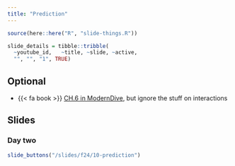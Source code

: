 ```yaml
---
title: "Prediction"
---
```



```r
source(here::here("R", "slide-things.R"))

slide_details = tibble::tribble(
  ~youtube_id,   ~title, ~slide, ~active,
  "", "", "1", TRUE)

```

## Optional

- {{< fa book >}} [CH.6 in ModernDive](https://moderndive.com/6-multiple-regression.html#multiple-regression), but ignore the stuff on interactions


## Slides

### Day two

```r
slide_buttons("/slides/f24/10-prediction")
```


<!-- ```{r, echo=FALSE, results="asis", eval = TRUE} -->
<!-- slide_buttons("/slides/10-prediction") -->
<!-- ``` -->

<!-- ```{=html} -->
<!-- <iframe width="780" height="500" src="/slides/10-prediction.html"></iframe> -->
<!-- ``` -->

<!-- ::: {.callout-note} -->
<!-- You can navigate through the slides with <kbd>←</kbd> and <kbd>→</kbd>. If you type <kbd>F</kbd> you can go full-screen.  -->
<!-- ::: -->


